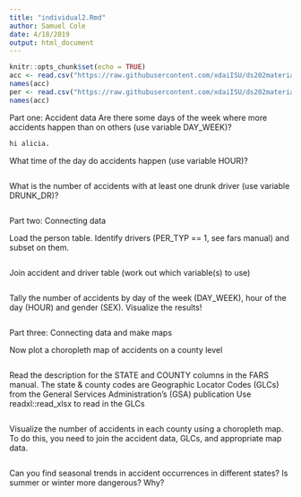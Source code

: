 ```yaml
---
title: "individual2.Rmd"
author: Samuel Cole
date: 4/18/2019
output: html_document
---
```


```r
knitr::opts_chunk$set(echo = TRUE)
acc <- read.csv("https://raw.githubusercontent.com/xdaiISU/ds202materials/master/hwlabs/fars2017/accident.csv", stringsAsFactors = FALSE)
names(acc)
per <- read.csv("https://raw.githubusercontent.com/xdaiISU/ds202materials/master/hwlabs/fars2017/person.csv", stringsAsFactors = FALSE)
names(acc)
```
Part one: Accident data
Are there some days of the week where more accidents happen than on others (use variable DAY_WEEK)?
```r

hi alicia.
```
What time of the day do accidents happen (use variable HOUR)?
```r


```
What is the number of accidents with at least one drunk driver (use variable DRUNK_DR)?
```r


```

Part two: Connecting data

Load the person table. Identify drivers (PER_TYP == 1, see fars manual) and subset on them.
```r


```
Join accident and driver table (work out which variable(s) to use)
```r


```
Tally the number of accidents by day of the week (DAY_WEEK), hour of the day (HOUR) and gender (SEX). Visualize the results!
```r


```

Part three: Connecting data and make maps

Now plot a choropleth map of accidents on a county level
```r


```
Read the description for the STATE and COUNTY columns in the FARS manual.
The state & county codes are Geographic Locator Codes (GLCs) from the General Services Administration’s (GSA) publication
Use readxl::read_xlsx to read in the GLCs
```r


```
Visualize the number of accidents in each county using a choropleth map. To do this, you need to join the accident data, GLCs, and appropriate map data.
```r


```
Can you find seasonal trends in accident occurrences in different states? Is summer or winter more dangerous? Why?
```r


```
